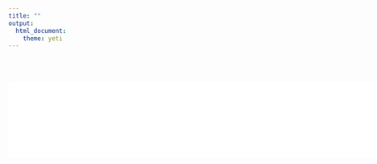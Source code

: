 ```yaml
---
title: ""
output: 
  html_document:
    theme: yeti
---
```

<br>
<br>
<br>
![](/home/cmanthey/Schreibtisch/Github_files/EcoEvoPhDMeeting2020/EcoEvoPhDMeeting2020.github.io/pdf/schedule.pdf){width=1000px}

